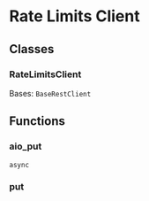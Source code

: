 # Rate Limits Client

## Classes

### RateLimitsClient

Bases: `BaseRestClient`

## Functions

### aio_put

`async`

### put
